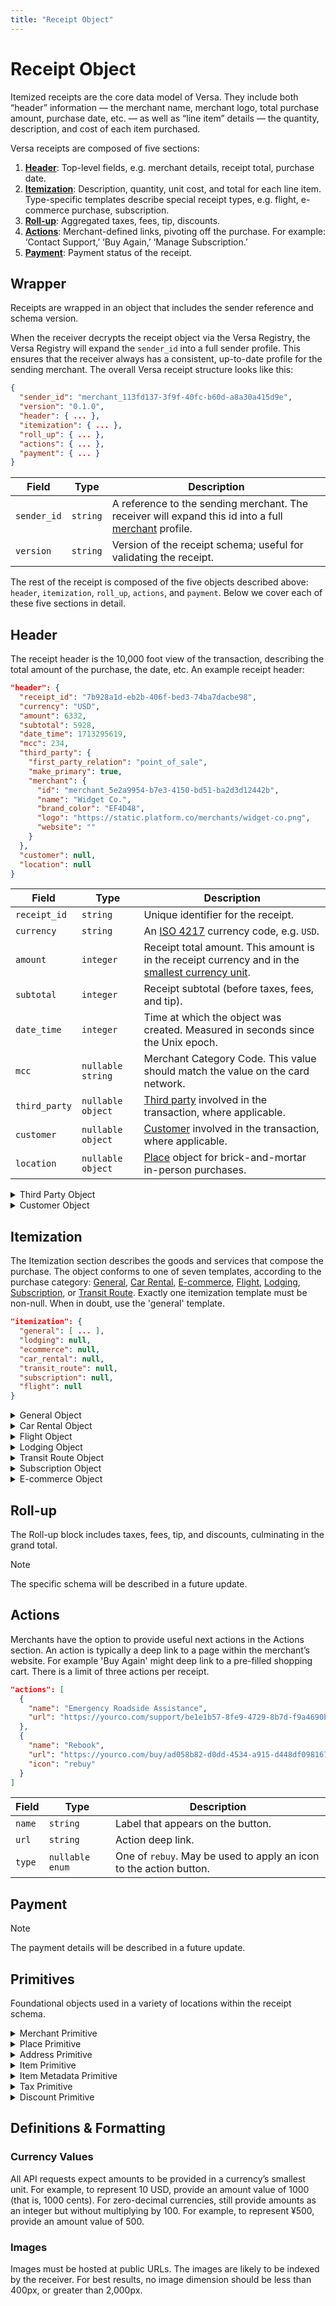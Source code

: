 ```yaml
---
title: "Receipt Object"
---
```


# Receipt Object

Itemized receipts are the core data model of Versa. They include both “header” information — the merchant name, merchant logo, total purchase amount, purchase date, etc. — as well as “line item” details — the quantity, description, and cost of each item purchased.

Versa receipts are composed of five sections:

1. [**Header**](#header): Top-level fields, e.g. merchant details, receipt total, purchase date.
2. [**Itemization**](#itemization): Description, quantity, unit cost, and total for each line item. Type-specific templates describe special receipt types, e.g. flight, e-commerce purchase, subscription.
3. [**Roll-up**](#roll-up): Aggregated taxes, fees, tip, discounts.
4. [**Actions**](#actions): Merchant-defined links, pivoting off the purchase. For example: ‘Contact Support,’ ‘Buy Again,’ ‘Manage Subscription.’
5. [**Payment**](#payment): Payment status of the receipt.

## Wrapper

Receipts are wrapped in an object that includes the sender reference and schema version.

When the receiver decrypts the receipt object via the Versa Registry, the Versa Registry will expand the `sender_id` into a full sender profile. This ensures that the receiver always has a consistent, up-to-date profile for the sending merchant. The overall Versa receipt structure looks like this:

```json
{
  "sender_id": "merchant_113fd137-3f9f-40fc-b60d-a8a30a415d9e",
  "version": "0.1.0",
  "header": { ... },
  "itemization": { ... },
  "roll_up": { ... },
  "actions": { ... },
  "payment": { ... }
}
```

| Field       | Type     | Description                                                                                                     |
| ----------- | -------- | --------------------------------------------------------------------------------------------------------------- |
| `sender_id` | `string` | A reference to the sending merchant. The receiver will expand this id into a full [merchant](merchant) profile. |
| `version`   | `string` | Version of the receipt schema; useful for validating the receipt.                                               |

The rest of the receipt is composed of the five objects described above: `header`, `itemization`, `roll_up`, `actions`, and `payment`. Below we cover each of these five sections in detail.

## Header

The receipt header is the 10,000 foot view of the transaction, describing the total amount of the purchase, the date, etc. An example receipt header:

```json
"header": {
  "receipt_id": "7b928a1d-eb2b-406f-bed3-74ba7dacbe98",
  "currency": "USD",
  "amount": 6332,
  "subtotal": 5928,
  "date_time": 1713295619,
  "mcc": 234,
  "third_party": {
    "first_party_relation": "point_of_sale",
    "make_primary": true,
    "merchant": {
      "id": "merchant_5e2a9954-b7e3-4150-bd51-ba2d3d12442b",
      "name": "Widget Co.",
      "brand_color": "EF4D48",
      "logo": "https://static.platform.co/merchants/widget-co.png",
      "website": ""
    }
  },
  "customer": null,
  "location": null
}
```

| Field         | Type              | Description                                                                                                         |
| ------------- | ----------------- | ------------------------------------------------------------------------------------------------------------------- |
| `receipt_id`  | `string`          | Unique identifier for the receipt.                                                                                  |
| `currency`    | `string`          | An [ISO 4217](https://www.iso.org/iso-4217-currency-codes.html) currency code, e.g. `USD`.                          |
| `amount`      | `integer`         | Receipt total amount. This amount is in the receipt currency and in the [smallest currency unit](#currency-values). |
| `subtotal`    | `integer`         | Receipt subtotal (before taxes, fees, and tip).                                                                     |
| `date_time`   | `integer`         | Time at which the object was created. Measured in seconds since the Unix epoch.                                     |
| `mcc`         | `nullable string` | Merchant Category Code. This value should match the value on the card network.                                      |
| `third_party` | `nullable object` | [Third party](#third-party) involved in the transaction, where applicable.                                          |
| `customer`    | `nullable object` | [Customer](#customer) involved in the transaction, where applicable.                                                |
| `location`    | `nullable object` | [Place](#place) object for brick-and-mortar in-person purchases.                                                    |

<details>
<summary>Third Party Object</summary>
<article>

### Third Party

Use the optional third party object in cases where the sender is a platform / broker. For example, if a coffee shop uses Square to process sales, the ‘sending merchant’ would be Square and the ‘third party merchant’ would be the coffee shop. The `make_primary` flag specifies whether the sending merchant or the third party merchant should get top billing on the receipt.

| Field                  | Type      | Description                                                                                         |
| ---------------------- | --------- | --------------------------------------------------------------------------------------------------- |
| `first_party_relation` | `enum`    | One of `bnpl`, `delivery_service`, `marketplace`, `payment_processor`, `platform`, `point_of_sale`. |
| `make_primary`         | `boolean` | Determines whether the merchant or third party gets top billing on the receipt.                     |
| `merchant`             | `object`  | A [merchant](#merchant) object representing the third party.                                        |

</article>
</details>

<details>
<summary>Customer Object</summary>
<article>

### Customer

Used in cases where the merchant has a profile for the customer. Can be left null i.e. for guest checkout flows.

| Field     | Type              | Description                    |
| --------- | ----------------- | ------------------------------ |
| `name`    | `string`          |                                |
| `email`   | `nullable string` |                                |
| `address` | `nullable object` | An [address](#address) object. |
| `phone`   | `nullable string` |                                |

</article>
</details>

## Itemization

The Itemization section describes the goods and services that compose the purchase. The object conforms to one of seven templates, according to the purchase category: [General](#general), [Car Rental](#car-rental), [E-commerce](#e-commerce), [Flight](#flight), [Lodging](#lodging), [Subscription](#subscription), or [Transit Route](#transit-route). Exactly one itemization template must be non-null. When in doubt, use the 'general' template.

```json
"itemization": {
  "general": [ ... ],
  "lodging": null,
  "ecommerce": null,
  "car_rental": null,
  "transit_route": null,
  "subscription": null,
  "flight": null
}
```

<details>
<summary>General Object</summary>
<article>

### General

| Field     | Type    | Description                                |
| --------- | ------- | ------------------------------------------ |
| `general` | `array` | An array of generic [item](#item) objects. |

</article>
</details>

<details>
<summary>Car Rental Object</summary>
<article>

### Car Rental

> [!NOTE]
> This needs to be updated, pulling in line-item info

```JSON
"car_rental": {
  "rental_time": 1713196492,
  "return_time": 1713415500,
  "rental_location": { ... },
  "return_location": { ... },
  "vehicle_desscription": "Polestar 2",
  "driver_name": "Henry Ford",
  "odometer_reading_in": 100,
  "odometer_reading_out": 210
}
```

| Field                  | Type               | Description                                            |
| ---------------------- | ------------------ | ------------------------------------------------------ |
| `rental_time`          | `integer`          | Rental time. Measured in seconds since the Unix epoch. |
| `return_time`          | `integer`          | Return time. Measured in seconds since the Unix epoch. |
| `rental_location`      | `object`           | A [place](#place) describing the rental location.      |
| `return_location`      | `object`           | A [place](#place) describing the return location.      |
| `vehicle_desscription` | `string`           | Make and model of vehicle.                             |
| `driver_name`          | `nullable string`  |                                                        |
| `odometer_reading_in`  | `nullable integer` |                                                        |
| `odometer_reading_out` | `nullable integer` |                                                        |

</article>
</details>

<details>
<summary>Flight Object</summary>
<article>

### Flight

> [!NOTE]
> The specific schema will be described in a future update.

</article>
</details>

<details>
<summary>Lodging Object</summary>
<article>

### Lodging

> [!NOTE]
> The specific schema will be described in a future update.

</article>
</details>

<details>
<summary>Transit Route Object</summary>
<article>

### Transit Route

A route, typically used by rideshare / taxi services.

```JSON
"transit_route": {
  "departure_address": {
    "street_address": "273 Sesame St",
    "city": "Brooklyn",
    "region": "NY",
    "country": "US",
    "postal_code": "11205",
    "lat": 40.68266,
    "lon": -73.94237,
  },
  "arrival_address": {
    "street_address": "141 Broadway",
    "city": "Brooklyn",
    "region": "NY",
    "country": "US",
    "postal_code": "11205",
    "lat": 40.69954,
    "lon": -73.97064,
  },
  "departure_time": 1713196492,
  "arrival_time": 1713197752,
  "polyline": "syhwFxzhbMrFtdAmpAhOlGzmAi%5CdEaGEDgEoAEMfK",
  "total": 1000,
  "taxes": null,
  "metadata": null,
  "discounts": null
},
```

| Field               | Type              | Description                                                                                                       |
| ------------------- | ----------------- | ----------------------------------------------------------------------------------------------------------------- |
| `departure_address` | `object`          | The origin [address](#address) object.                                                                            |
| `arrival_address`   | `object`          | The destination [address](#address) object.                                                                       |
| `departure_time`    | `integer`         | Departure time. Measured in seconds since the Unix epoch.                                                         |
| `arrival_time`      | `integer`         | Arrival time. Measured in seconds since the Unix epoch.                                                           |
| `polyline`          | `nullable object` | An [encoded polyline](https://developers.google.com/maps/documentation/utilities/polylinealgorithm) of the route. |
| `total`             | `integer`         | Total for the line item.                                                                                          |
| `taxes`             | `nullable array`  | Array of [tax](#tax) objects.                                                                                     |
| `metadata`          | `nullable array`  | Array of key/value [metadata pairs](#item-metadata), e.g. SKU.                                                    |
| `discounts`         | `nullable array`  | Array of [discount](#discount) objects.                                                                           |

</article>
</details>

<details>
<summary>Subscription Object</summary>
<article>

### Subscription

For SaaS bills, phone bills, etc.

> [!NOTE]
> At least one subscription item within your subscription array must be type `recurring`.

```JSON
"subscription": [{
  "type": "recurring",
  "description": "Pro monthly plan",
  "total": 1000,
  "interval": "month",
  "interval_count": 1,
  "current_period_start": 1679609767,
  "current_period_end": 1682288167,
  "quantity": 10,
  "unit_cost": 875,
  "taxes": null,
  "metadata": null,
  "discounts": null
}]
```

| Field          | Type    | Description                                                  |
| -------------- | ------- | ------------------------------------------------------------ |
| `subscription` | `array` | An array of [subscription item](#subscription-item) objects. |

#### Subscription Item

| Field                  | Type               | Description                                                                                                                                                         |
| ---------------------- | ------------------ | ------------------------------------------------------------------------------------------------------------------------------------------------------------------- |
| `type`                 | `enum`             | One of `one_time` or `recurring`. If `recurring` add interval and period fields.                                                                                    |
| `description`          | `string`           | Description of the good / service.                                                                                                                                  |
| `total`                | `integer`          | Total for the line item (typically `quantity` × `unit_cost` - `discounts` + `taxes`).                                                                               |
| `interval`             | `nullable enum`    | On of `day`, `week`, `month` or `year`.                                                                                                                             |
| `interval_count`       | `nullable integer` | The number of intervals (specified in the interval attribute) between subscription billings. For example, interval=month and interval_count=3 bills every 3 months. |
| `current_period_start` | `nullable integer` | Start of the current period of the subscription. Measured in seconds since the Unix epoch.                                                                          |
| `current_period_end`   | `nullable integer` | End of the current period.                                                                                                                                          |
| `quantity`             | `nullable float`   | Quantity of items.                                                                                                                                                  |
| `unit_cost`            | `nullable integer` | Cost of the good / service in the [smallest currency unit](#currency-values).                                                                                       |
| `taxes`                | `nullable array`   | Array of [tax](#tax) objects.                                                                                                                                       |
| `metadata`             | `nullable array`   | Array of key/value [metadata pairs](#item-metadata), e.g. SKU.                                                                                                      |
| `discounts`            | `nullable array`   | Array of [discount](#discount) objects.                                                                                                                             |

</article>
</details>

<details>
<summary>E-commerce Object</summary>
<article>

### E-commerce

> [!NOTE]
> The specific schema will be described in a future update.

</article>
</details>

## Roll-up

The Roll-up block includes taxes, fees, tip, and discounts, culminating in the grand total.

> [!NOTE]
> The specific schema will be described in a future update.

## Actions

Merchants have the option to provide useful next actions in the Actions section. An action is typically a deep link to a page within the merchant’s website. For example 'Buy Again' might deep link to a pre-filled shopping cart. There is a limit of three actions per receipt.

```JSON
"actions": [
  {
    "name": "Emergency Roadside Assistance",
    "url": "https://yourco.com/support/be1e1b57-8fe9-4729-8b7d-f9a4690bb2cd",
  },
  {
    "name": "Rebook",
    "url": "https://yourco.com/buy/ad058b82-d0dd-4534-a915-d448df098167",
    "icon": "rebuy"
  }
]
```

| Field  | Type            | Description                                                        |
| ------ | --------------- | ------------------------------------------------------------------ |
| `name` | `string`        | Label that appears on the button.                                  |
| `url`  | `string`        | Action deep link.                                                  |
| `type` | `nullable enum` | One of `rebuy`. May be used to apply an icon to the action button. |

## Payment

> [!NOTE]
> The payment details will be described in a future update.

## Primitives

Foundational objects used in a variety of locations within the receipt schema.

<details>
<summary>Merchant Primitive</summary>
<article>

### Merchant

A merchant profile.

> [!TIP]
> The merchant object is used to describe both a sending merchant and a third party merchant. In the former case, the merchant object is expanded implicitly via the Versa Registry, whereas in the latter case, the merchant object is explicitly encoded into the receipt, via the header `third_party` object.

```JSON
"merchant": {
  "id": "merchant_113fd137-3f9f-40fc-b60d-a8a30a415d9e",
  "name": "Platform Co.",
  "brand_color": "f0C14B",
  "logo": "https://static.platform.co/image_url.png",
  "website": "platform.co"
}
```

| Field         | Type              | Description                                                        |
| ------------- | ----------------- | ------------------------------------------------------------------ |
| `name`        | `string`          | Merchant name.                                                     |
| `brand_color` | `nullable string` | Hex color.                                                         |
| `logo`        | `nullable string` | Logo image url, in a square aspect ratio. Recommmend size 400x400. |
| `website`     | `nullable string` | Merchant’s primary website url.                                    |

</article>
</details>

<details>
<summary>Place Primitive</summary>
<article>

### Place

Describes a brick-and-mortar location.

| Field             | Type              | Description                                                                                                                     |
| ----------------- | ----------------- | ------------------------------------------------------------------------------------------------------------------------------- |
| `name`            | `nullable string` | Place name.                                                                                                                     |
| `address`         | `nullable object` | An [address](#address) object.                                                                                                  |
| `phone`           | `nullable string` |                                                                                                                                 |
| `url`             | `nullable string` | URL for specific place, e.g. chain.com/store-id.                                                                                |
| `google_place_id` | `nullable string` | Optional mapping to the [Google Places database](https://developers.google.com/maps/documentation/places/web-service/place-id). |

</article>
</details>

<details>
<summary>Address Primitive</summary>
<article>

### Address

| Field            | Type              | Description                       |
| ---------------- | ----------------- | --------------------------------- |
| `street_address` | `nullable string` |                                   |
| `city`           | `nullable string` |                                   |
| `region`         | `nullable string` | Two letter region code.           |
| `country`        | `string`          | Two letter ISO 3166 country code. |
| `postal_code`    | `nullable string` |                                   |
| `lat`            | `nullable int`    |                                   |
| `lon`            | `nullable int`    |                                   |

</article>
</details>

<details>
<summary>Item Primitive</summary>
<article>

### Item

A generic line item.

```json
{
  "quantity": 10,
  "description": "Blue Cheese Crumbles",
  "unit_cost": 178,
  "tax": 100,
  "total": 1780,
  "metadata": [{ "key": "SKU", "value": "524959" }],
  "product_image": "",
  "group": "Dairy"
}
```

| Field           | Type               | Description                                                                                                                  |
| --------------- | ------------------ | ---------------------------------------------------------------------------------------------------------------------------- |
| `description`   | `string`           | Description of the good / service.                                                                                           |
| `total`         | `integer`          | Total for the line item (typically `quantity` × `unit_cost` - `discounts` + `taxes`).                                        |
| `quantity`      | `nullable float`   | Quantity of items.                                                                                                           |
| `unit_cost`     | `nullable integer` | Cost of the good / service in the [smallest currency unit](#currency-values).                                                |
| `unit`          | `nullable string`  | Field describing the unit type, typically for weight or volume -based values, e.g. 'kg' or 'gallons'. Leave null for 'each'. |
| `taxes`         | `nullable array`   | Array of [tax](#tax) objects.                                                                                                |
| `metadata`      | `nullable array`   | Array of key/value [metadata pairs](#item-metadata), e.g. SKU.                                                               |
| `product_image` | `nullable string`  | Product image url, square aspect ratio.                                                                                      |
| `group`         | `nullable string`  | Grouping of line items.                                                                                                      |
| `url`           | `nullable string`  | URL to product page.                                                                                                         |
| `discounts`     | `nullable array`   | Array of [discount](#discount) objects.                                                                                      |

</article>
</details>

<details>
<summary>Item Metadata Primitive</summary>
<article>

### Item Metadata

Ue line item metadata to track things like SKU, Size, Color, UNSPSC Code, etc.

| Field   | Type     | Description                                                                                   |
| ------- | -------- | --------------------------------------------------------------------------------------------- |
| `name`  | `string` | The type of metadata, e.g. 'Size', 'Brand', 'Product Condition', 'Special Instructions', etc. |
| `type`  | `enum`   | One of `sku`, `unspsc`, `asin`, `other`.                                                      |
| `value` | `string` | The corresponding value.                                                                      |

</article>
</details>

<details>
<summary>Tax Primitive</summary>
<article>

### Tax

| Field    | Type             | Description                                                       |
| -------- | ---------------- | ----------------------------------------------------------------- |
| `amount` | `int`            | The total tax, in the [smallest currency unit](#currency-values). |
| `rate`   | `nullable float` | The tax rate, e.g. 0.05 for 5%.                                   |
| `name`   | `string`         | E.g. 'VAT' or 'GST'.                                              |

</article>
</details>

<details>
<summary>Discount Primitive</summary>
<article>

### Discount

| Field    | Type             | Description                                                            |
| -------- | ---------------- | ---------------------------------------------------------------------- |
| `amount` | `int`            | The total discount, in the [smallest currency unit](#currency-values). |
| `name`   | `string`         | The name of the discount.                                              |
| `type`   | `enum`           | One of `fixed` or `percentage`.                                        |
| `rate`   | `nullable float` | The discount rate, e.g. 0.1 for 10%. Null for fixed discount.          |

</article>
</details>

## Definitions & Formatting

### Currency Values

All API requests expect amounts to be provided in a currency’s smallest unit. For example, to represent 10 USD, provide an amount value of 1000 (that is, 1000 cents). For zero-decimal currencies, still provide amounts as an integer but without multiplying by 100. For example, to represent ¥500, provide an amount value of 500.

### Images

Images must be hosted at public URLs. The images are likely to be indexed by the receiver. For best results, no image dimension should be less than 400px, or greater than 2,000px.
